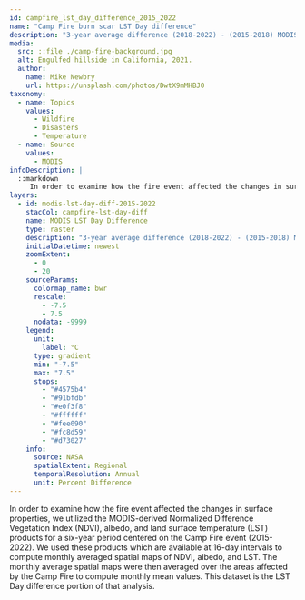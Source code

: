 ---
id: campfire_lst_day_difference_2015_2022
name: "Camp Fire burn scar LST Day difference"
description: "3-year average difference (2018-2022) - (2015-2018) MODIS-derived LST Day over the 2018 Camp Fire burn scar domain." 
media:
  src: ::file ./camp-fire-background.jpg
  alt: Engulfed hillside in California, 2021.
  author:
    name: Mike Newbry
    url: https://unsplash.com/photos/DwtX9mMHBJ0
taxonomy:
  - name: Topics
    values:
      - Wildfire
      - Disasters
      - Temperature
  - name: Source
    values:
      - MODIS
infoDescription: |
  ::markdown
     In order to examine how the fire event affected the changes in surface properties, we utilized the MODIS-derived Normalized Difference Vegetation Index (NDVI), albedo, and land surface temperature (LST) products for a six-year period centered on the Camp Fire event (2015-2022). We used these products which are available at 16-day intervals to compute monthly averaged spatial maps of NDVI, albedo, and LST. The monthly average spatial maps were then averaged over the areas affected by the Camp Fire to compute monthly mean values. This dataset is the LST Day difference portion of that analysis.
layers:
  - id: modis-lst-day-diff-2015-2022
    stacCol: campfire-lst-day-diff
    name: MODIS LST Day Difference
    type: raster
    description: "3-year average difference (2018-2022) - (2015-2018) MODIS-derived LST Day over the 2018 Camp Fire burn scar domain."
    initialDatetime: newest
    zoomExtent:
      - 0
      - 20
    sourceParams:
      colormap_name: bwr
      rescale:
        - -7.5
        - 7.5
      nodata: -9999
    legend:
      unit:
        label: °C
      type: gradient
      min: "-7.5"
      max: "7.5"
      stops:
        - "#4575b4"
        - "#91bfdb"
        - "#e0f3f8"
        - "#ffffff"
        - "#fee090"
        - "#fc8d59"
        - "#d73027"
    info:
      source: NASA
      spatialExtent: Regional
      temporalResolution: Annual
      unit: Percent Difference
---

<Block>
  <Prose>
    In order to examine how the fire event affected the changes in surface properties, we utilized the MODIS-derived Normalized Difference Vegetation Index (NDVI), albedo, and land surface temperature (LST) products for a six-year period centered on the Camp Fire event (2015-2022). We used these products which are available at 16-day intervals to compute monthly averaged spatial maps of NDVI, albedo, and LST. The monthly average spatial maps were then averaged over the areas affected by the Camp Fire to compute monthly mean values. This dataset is the LST Day difference portion of that analysis.
  </Prose>
</Block>



